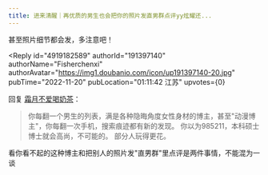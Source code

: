 ```yaml
---
title: 进来清醒｜再优质的男生也会把你的照片发直男群点评yy炫耀还...
---
```



<Forum groupName="别crush了" groupUrl="https://www.douban.com/group/734232/" archivedAt="2025-05-16T14:53:19.314Z">
  <Post
    id="278824120"
    title="进来清醒｜再优质的男生也会把你的照片发直男群点评yy炫耀还..."
    url="https://www.douban.com/group/topic/278824120/?_spm_id=MjA5OTgzNTc3"
    pubTime="2022-11-20"
    highlightUserId="191397140"
  >
甚至照片细节都会发，多注意吧！

<Reply
  id="4919182589"
  authorId="191397140"
  authorName="Fisherchenxi"
  authorAvatar="https://img1.doubanio.com/icon/up191397140-20.jpg"
  pubTime="2022-11-20"
  pubLocation="01:11:42 江苏"
  upvotes={0}
>
回复 [霜月不爱喝奶茶](https://www.douban.com/people/209983577/)：
> 你每翻一个男生的列表，满是各种隐晦角度女性身材的博主，甚至"动漫博主"，你每翻一次手机，搜索痕迹都有新的发现。
你以为985211，本科硕士博士就会高尚，不可能的。 部分人玩得更花。

看你看不起的这种博主和把别人的照片发"直男群"里点评是两件事情，不能混为一谈
</Reply>
  </Post>
</Forum>
